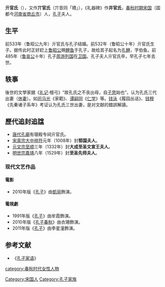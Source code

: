 '''亓官氏'''（{{bd|？||前485年|catIdx=Q}}），又作'''丌官氏'''（丌音同「積」），《礼器碑》作'''并官氏'''，[[春秋时期|春秋时期]][[宋国|宋国]]（国都今[[河南省|河南省]][[商丘市|商丘市]]）人，[[孔子|孔子]]夫人。

== 生平 ==
前533年（鲁昭公九年）亓官氏与孔子结婚。前532年（鲁昭公十年）亓官氏生子。据传此时正好赶上[[鲁昭公|鲁昭公]]赐[[鲤鱼|鲤鱼]]于孔子，故给其子起名为[[孔鲤|孔鲤]]，字伯鱼。前485年（[[鲁哀公|鲁哀公]]十年）孔子[[周游列国|周游列国]]在[[卫国|卫国]]。孔子夫人亓官氏卒，早孔子七年去世。

== 轶事 ==
後世的文學家据《[[礼记|礼记]]·檀弓》“故孔氏之不丧出母，自[[子思|子思]]始也”，认为孔氏三代出妻（[[休妻|休妻]]）。如[[司马光|司马光]]《家範》、[[谭嗣同|谭嗣同]]《[[仁学|仁学]]》等。[[钱泳|钱泳]]《履园丛话》、[[钱穆|钱穆]]《先秦诸子系年》考证认为孔氏三世出妻，是对文献的錯誤解讀。

== 歷代追封追諡 ==
*[[唐代|唐代]][[孔廟|孔廟]]有寝殿专祠亓官氏。
*[[北宋|宋]][[宋真宗|真宗]][[大中祥符|大中祥符]]元年（1008年）封'''郓国夫人'''。
*[[元朝|元]][[元文宗|文宗]][[至顺|至顺]]三年（1332年）封'''大成至圣文宣王夫人'''。
*[[明朝|明]][[明世宗|世宗]][[嘉靖|嘉靖]]八年（1529年）封'''至圣先师夫人'''。

=== 现代文艺作品 === 
==== 電影 ==== 
* 2010年版《[[孔子_(電影)|孔子]]》由[[张凯丽|凱丽]]飾演。
==== 電視劇 ==== 
* 1991年版《[[孔子_(1990年电视剧)|孔子]]》由牟霞飾演。
* 2010年版《[[孔子春秋|孔子春秋]]》由衣珊飾演。
* 2011年版《[[孔子_(2011年电视剧)|孔子]]》由李星潼飾演。

== 参考文献 ==
*《[[孔子家语|孔子家语]]》
[[category:春秋时代女性人物|category:春秋时代女性人物]]
[[Category:宋国人|Category:宋国人]]
[[Category:孔子家族|Category:孔子家族]]